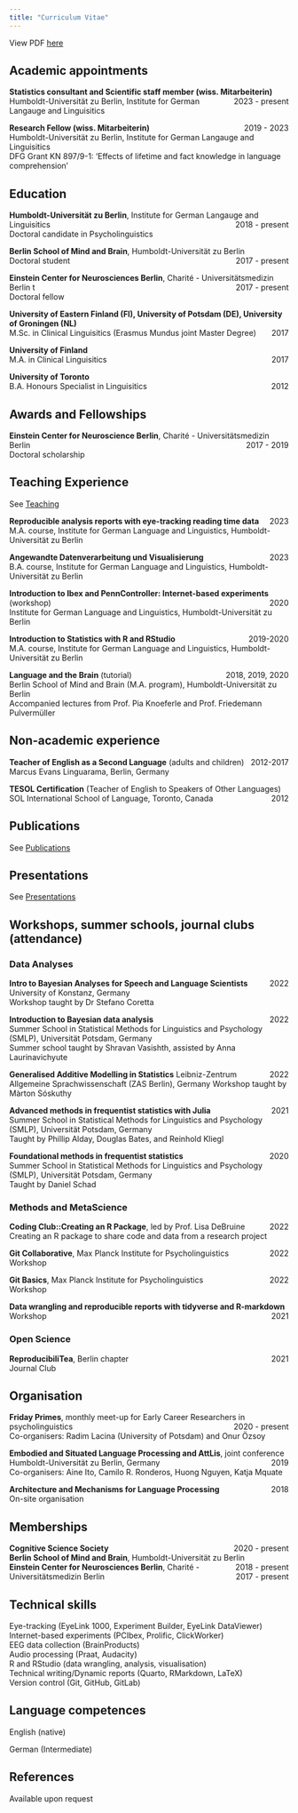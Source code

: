 ```yaml
---
title: "Curriculum Vitae"
---
```


View PDF [here](https://github.com/daniela-palleschi/cv/blob/main/cv.pdf)

## Academic appointments

**Statistics consultant and Scientific staff member (wiss. Mitarbeiterin)** [2023 - present]{style="float:right"}<br>
Humboldt-Universität zu Berlin, Institute for German Langauge and Linguisitics 
<br>

**Research Fellow (wiss. Mitarbeiterin)** [2019 - 2023]{style="float:right"}  <br> 
Humboldt-Universität zu Berlin, Institute for German Langauge and Linguisitics <br>
DFG Grant KN 897/9-1: ‘Effects of lifetime and fact knowledge in language comprehension’

## Education

**Humboldt-Universität zu Berlin**, Institute for German Langauge and Linguisitics [2018 - present]{style="float:right"}<br> 
Doctoral candidate in Psycholinguistics

**Berlin School of Mind and Brain**, Humboldt-Universität zu Berlin [2017 - present]{style="float:right"}<br>
Doctoral student

**Einstein Center for Neurosciences Berlin**, Charité - Universitätsmedizin Berlin [ 2017 - present]{style="float:right"}t<br>
Doctoral fellow

**University of Eastern Finland (FI), University of Potsdam (DE), University of Groningen (NL)** <br>
 M.Sc. in Clinical Linguisitics (Erasmus Mundus joint Master Degree) [2017]{style="float:right"}

**University of Finland** <br>
M.A. in Clinical Linguisitics [2017]{style="float:right"}

**University of Toronto** <br>
B.A. Honours Specialist in Linguisitics [2012]{style="float:right"}

## Awards and Fellowships

**Einstein Center for Neuroscience Berlin**, Charité - Universitätsmedizin Berlin [2017 - 2019]{style="float:right"}<br>
Doctoral scholarship

## Teaching Experience

See [Teaching](https://daniela-palleschi.github.io/teaching.html)

**Reproducible analysis reports with eye-tracking reading time data** [2023]{style="float:right"}<br>
M.A. course, Institute for German Language and Linguistics, Humboldt-Universität zu Berlin

**Angewandte Datenverarbeitung und Visualisierung** [2023]{style="float:right"}<br>
B.A. course, Institute for German Language and Linguistics, Humboldt-Universität zu Berlin

**Introduction to Ibex and PennController: Internet-based experiments** (workshop) [2020]{style="float:right"}<br>
Institute for German Language and Linguistics, Humboldt-Universität zu Berlin

**Introduction to Statistics with R and RStudio**[2019-2020]{style="float:right"} <br>
M.A. course, Institute for German Language and Linguistics, Humboldt-Universität zu Berlin

**Language and the Brain** (tutorial) [2018, 2019, 2020]{style="float:right"}<br>
Berlin School of Mind and Brain (M.A. program), Humboldt-Universität zu Berlin <br> 
Accompanied lectures from Prof. Pia Knoeferle and Prof. Friedemann Pulvermüller

## Non-academic experience

**Teacher of English as a Second Language** (adults and children) [2012-2017]{style="float:right"}<br>
Marcus Evans Linguarama, Berlin, Germany

**TESOL Certification** (Teacher of English to Speakers of Other Languages) [2012]{style="float:right"}<br>
SOL International School of Language, Toronto, Canada

## Publications

See [Publications](https://daniela-palleschi.github.io/publications.html)

## Presentations

See [Presentations](https://daniela-palleschi.github.io/presentations.html)

## Workshops, summer schools, journal clubs (attendance)

### Data Analyses

**Intro to Bayesian Analyses for Speech and Language Scientists**[2022]{style="float:right"}<br>
University of Konstanz, Germany<br>
Workshop taught by Dr Stefano Coretta

**Introduction to Bayesian data analysis**[2022]{style="float:right"}<br>
Summer School in Statistical Methods for Linguistics and Psychology (SMLP), Universität Potsdam, Germany<br>
Summer school taught by Shravan Vasishth, assisted by Anna Laurinavichyute

**Generalised Additive Modelling in Statistics**[2022]{style="float:right"} 
Leibniz-Zentrum Allgemeine Sprachwissenschaft (ZAS Berlin), Germany
Workshop taught by Màrton Sóskuthy

**Advanced methods in frequentist statistics with Julia** [2021]{style="float:right"}<br>
Summer School in Statistical Methods for Linguistics and Psychology (SMLP), Universität Potsdam, Germany<br>
Taught by Phillip Alday, Douglas Bates, and Reinhold Kliegl

**Foundational methods in frequentist statistics** [2020]{style="float:right"}<br>
Summer School in Statistical Methods for Linguistics and Psychology (SMLP), Universität Potsdam, Germany<br>
Taught by Daniel Schad

### Methods and MetaScience

**Coding Club::Creating an R Package**, led by Prof. Lisa DeBruine [2022]{style="float:right"}<br>
Creating an R package to share code and data from a research project

**Git Collaborative**, Max Planck Institute for Psycholinguistics [2022]{style="float:right"}<br>
Workshop

**Git Basics**, Max Planck Institute for Psycholinguistics [2022]{style="float:right"}<br>
Workshop

**Data wrangling and reproducible reports with tidyverse and R-markdown** [2021]{style="float:right"}<br>
Workshop

### Open Science

**ReproducibiliTea**, Berlin chapter [2021]{style="float:right"}<br>
Journal Club

## Organisation

**Friday Primes**, monthly meet-up for Early Career Researchers in psycholinguistics[2020 - present]{style="float:right"}<br>
Co-organisers: Radim Lacina (University of Potsdam) and Onur Özsoy

**Embodied and Situated Language Processing and AttLis**, joint conference [2019]{style="float:right"}<br>
Humboldt-Universität zu Berlin, Germany<br>
Co-organisers: Aine Ito, Camilo R. Ronderos, Huong Nguyen, Katja Mquate

**Architecture and Mechanisms for Language Processing** [2018]{style="float:right"}<br> 
On-site organisation

## Memberships

**Cognitive Science Society** [2020 - present]{style="float:right"}<br>
**Berlin School of Mind and Brain**, Humboldt-Universität zu Berlin [2018 - present]{style="float:right"}<br>
**Einstein Center for Neurosciences Berlin**, Charité - Universitätsmedizin Berlin [2017 - present]{style="float:right"}<br>

## Technical skills

Eye-tracking (EyeLink 1000, Experiment Builder, EyeLink DataViewer)<br>
Internet-based experiments (PCIbex, Prolific, ClickWorker)<br>
EEG data collection (BrainProducts)<br>
Audio processing (Praat, Audacity)<br>
R and RStudio (data wrangling, analysis, visualisation)<br>
Technical writing/Dynamic reports (Quarto, RMarkdown, LaTeX)<br>
Version control (Git, GitHub, GitLab)

## Language competences

English (native)

German (Intermediate)

## References

Available upon request
\vfill





